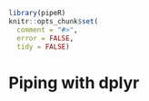 <!--
%\VignetteEngine{knitr}
%\VignetteIndexEntry{Piping with dplyr}
-->

```r
library(pipeR)
knitr::opts_chunk$set(
  comment = "#>",
  error = FALSE,
  tidy = FALSE)
```

# Piping with dplyr
